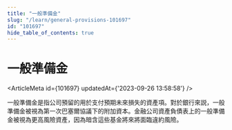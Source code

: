 ```yaml
---
title: "一般準備金"
slug: "/learn/general-provisions-101697"
id: "101697"
hide_table_of_contents: true
---
```



# 一般準備金

<ArticleMeta id={101697} updatedAt={'2023-09-26 13:58:58'} />
<div className='border-solid border-b border-t-0 my-4 border-[var(--ifm-color-gray-300)]' />

一般準備金是指公司預留的用於支付預期未來損失的資產項。對於銀行來説，一般準備金被視為第一次巴塞爾協議下的附加資本。金融公司資產負債表上的一般準備金被視為更高風險資產，因為暗含這些基金將來將面臨違約風險。
